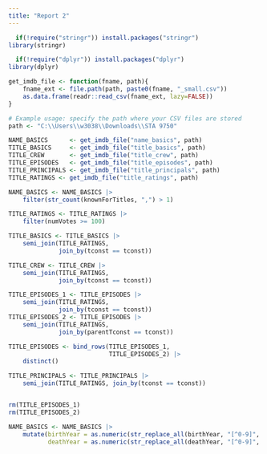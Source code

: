 ```yaml
---
title: "Report 2"
---
```



```r

  if(!require("stringr")) install.packages("stringr")
library(stringr)

  if(!require("dplyr")) install.packages("dplyr")
library(dplyr)

get_imdb_file <- function(fname, path){
    fname_ext <- file.path(path, paste0(fname, "_small.csv"))
    as.data.frame(readr::read_csv(fname_ext, lazy=FALSE))
}

# Example usage: specify the path where your CSV files are stored
path <- "C:\\Users\\w3038\\Downloads\\STA 9750"

NAME_BASICS      <- get_imdb_file("name_basics", path)
TITLE_BASICS     <- get_imdb_file("title_basics", path)
TITLE_CREW       <- get_imdb_file("title_crew", path)
TITLE_EPISODES   <- get_imdb_file("title_episodes", path)
TITLE_PRINCIPALS <- get_imdb_file("title_principals", path)
TITLE_RATINGS <- get_imdb_file("title_ratings", path)

NAME_BASICS <- NAME_BASICS |> 
    filter(str_count(knownForTitles, ",") > 1)

TITLE_RATINGS <- TITLE_RATINGS |>
    filter(numVotes >= 100)

TITLE_BASICS <- TITLE_BASICS |>
    semi_join(TITLE_RATINGS, 
              join_by(tconst == tconst))

TITLE_CREW <- TITLE_CREW |>
    semi_join(TITLE_RATINGS, 
              join_by(tconst == tconst))

TITLE_EPISODES_1 <- TITLE_EPISODES |>
    semi_join(TITLE_RATINGS, 
              join_by(tconst == tconst))
TITLE_EPISODES_2 <- TITLE_EPISODES |>
    semi_join(TITLE_RATINGS, 
              join_by(parentTconst == tconst))

TITLE_EPISODES <- bind_rows(TITLE_EPISODES_1,
                            TITLE_EPISODES_2) |>
    distinct()

TITLE_PRINCIPALS <- TITLE_PRINCIPALS |>
    semi_join(TITLE_RATINGS, join_by(tconst == tconst))


rm(TITLE_EPISODES_1)
rm(TITLE_EPISODES_2)

NAME_BASICS <- NAME_BASICS |>
    mutate(birthYear = as.numeric(str_replace_all(birthYear, "[^0-9]", "")),
           deathYear = as.numeric(str_replace_all(deathYear, "[^0-9]", "")))

```